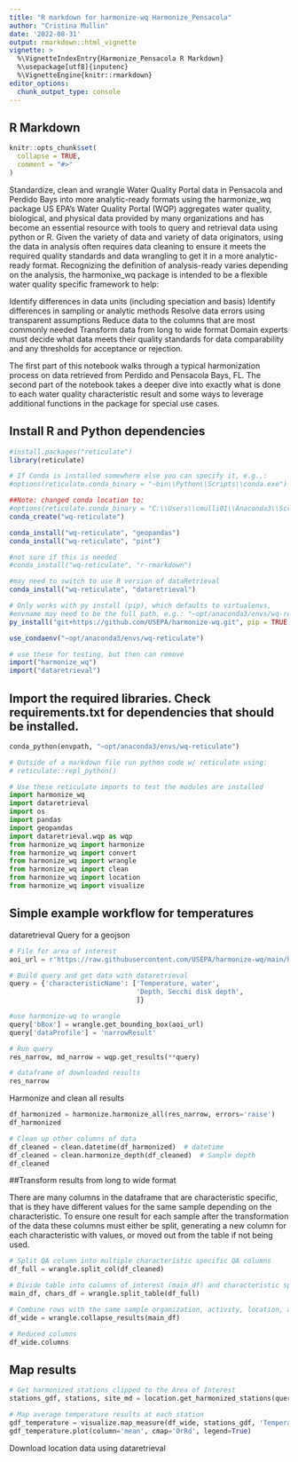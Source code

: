 ```yaml
---
title: "R markdown for harmonize-wq Harmonize_Pensacola"
author: "Cristina Mullin"
date: '2022-08-31'
output: rmarkdown::html_vignette
vignette: >
  %\VignetteIndexEntry{Harmonize_Pensacola R Markdown}
  %\usepackage[utf8]{inputenc}
  %\VignetteEngine{knitr::rmarkdown}
editor_options: 
  chunk_output_type: console
---
```


## R Markdown
```r
knitr::opts_chunk$set(
  collapse = TRUE,
  comment = "#>"
)
```

Standardize, clean and wrangle Water Quality Portal data in Pensacola and Perdido Bays into more analytic-ready formats using the harmonize_wq package
US EPA’s Water Quality Portal (WQP) aggregates water quality, biological, and physical data provided by many organizations and has become an essential resource with tools to query and retrieval data using python or R. Given the variety of data and variety of data originators, using the data in analysis often requires data cleaning to ensure it meets the required quality standards and data wrangling to get it in a more analytic-ready format. Recognizing the definition of analysis-ready varies depending on the analysis, the harmonixe_wq package is intended to be a flexible water quality specific framework to help:

Identify differences in data units (including speciation and basis)
Identify differences in sampling or analytic methods
Resolve data errors using transparent assumptions
Reduce data to the columns that are most commonly needed
Transform data from long to wide format
Domain experts must decide what data meets their quality standards for data comparability and any thresholds for acceptance or rejection.

The first part of this notebook walks through a typical harmonization process on data retrieved from Perdido and Pensacola Bays, FL. The second part of the notebook takes a deeper dive into exactly what is done to each water quality characteristic result and some ways to leverage additional functions in the package for special use cases.

## Install R and Python dependencies
```r

#install.packages("reticulate")
library(reticulate)

# If Conda is installed somewhere else you can specify it, e.g.,:
#options(reticulate.conda_binary = "~bin\\Python\\Scripts\\conda.exe")

##Note: changed conda location to:
#options(reticulate.conda_binary = "C:\\Users\\cmulli01\\Anaconda3\\Scripts\\conda.exe")
conda_create("wq-reticulate")

conda_install("wq-reticulate", "geopandas")
conda_install("wq-reticulate", "pint")

#not sure if this is needed
#conda_install("wq-reticulate", "r-rmarkdown")

#may need to switch to use R version of dataRetrieval
conda_install("wq-reticulate", "dataretrieval")

# Only works with py install (pip), which defaults to virtualenvs,
#envname may need to be the full path, e.g.: "~opt/anaconda3/envs/wq-reticulate"
py_install("git+https://github.com/USEPA/harmonize-wq.git", pip = TRUE, envname = "C:\Users\cmulli01\AppData\Local\R-MINI~1\envs\wq-reticulate")

use_condaenv("~opt/anaconda3/envs/wq-reticulate")

# use these for testing, but then can remove
import("harmonize_wq")
import("dataretrieval")
```

## Import the required libraries. Check requirements.txt for dependencies that should be installed.
```python
conda_python(envpath, "~opt/anaconda3/envs/wq-reticulate")

# Outside of a markdown file run python code w/ reticulate using:
# reticulate::repl_python()

# Use these reticulate imports to test the modules are installed
import harmonize_wq
import dataretrieval
import os
import pandas
import geopandas
import dataretrieval.wqp as wqp
from harmonize_wq import harmonize
from harmonize_wq import convert
from harmonize_wq import wrangle
from harmonize_wq import clean
from harmonize_wq import location
from harmonize_wq import visualize

```

## Simple example workflow for temperatures

dataretrieval Query for a geojson

```python

# File for area of interest
aoi_url = r'https://raw.githubusercontent.com/USEPA/harmonize-wq/main/harmonize_wq/tests/data/PPBays_NCCA.geojson'

# Build query and get data with dataretrieval
query = {'characteristicName': ['Temperature, water',
                                'Depth, Secchi disk depth',
                                ]}

#use harmonize-wq to wrangle
query['bBox'] = wrangle.get_bounding_box(aoi_url)
query['dataProfile'] = 'narrowResult'

# Run query
res_narrow, md_narrow = wqp.get_results(**query) 

# dataframe of downloaded results
res_narrow

```

Harmonize and clean all results

```python

df_harmonized = harmonize.harmonize_all(res_narrow, errors='raise')
df_harmonized

# Clean up other columns of data
df_cleaned = clean.datetime(df_harmonized)  # datetime
df_cleaned = clean.harmonize_depth(df_cleaned)  # Sample depth
df_cleaned

```

##Transform results from long to wide format

There are many columns in the dataframe that are characteristic specific, that is they have different values for the same sample depending on the characteristic. To ensure one result for each sample after the transformation of the data these columns must either be split, generating a new column for each characteristic with values, or moved out from the table if not being used.

```python

# Split QA column into multiple characteristic specific QA columns
df_full = wrangle.split_col(df_cleaned)

# Divide table into columns of interest (main_df) and characteristic specific metadata (chars_df)
main_df, chars_df = wrangle.split_table(df_full)

# Combine rows with the same sample organization, activity, location, and datetime
df_wide = wrangle.collapse_results(main_df)

# Reduced columns
df_wide.columns

```

## Map results

```python

# Get harmonized stations clipped to the Area of Interest
stations_gdf, stations, site_md = location.get_harmonized_stations(query, aoi=aoi_url)

# Map average temperature results at each station
gdf_temperature = visualize.map_measure(df_wide, stations_gdf, 'Temperature')
gdf_temperature.plot(column='mean', cmap='OrRd', legend=True)

```

Download location data using dataretrieval

```python

```


